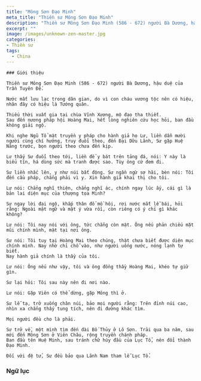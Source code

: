 ```yaml
---
title: "Mông Sơn Đạo Minh"
meta_title: "Thiền sư Mông Sơn Đạo Minh"
description: "Thiền sư Mông Sơn Đạo Minh (586 - 672) người Bà Dương, hậu duệ của Trần Tuyên Đế"
excerpt: ""
image: /images/unknown-zen-master.jpg
categories:
- Thiền sư
tags:
  - China
---
```


<div className="grid xl:grid-cols-8 lg:grid-cols-8 md:grid-cols-2 sm:grid-cols-2 xs:grid-cols-1 gap-8 bg-body dark:bg-darkmode-body">

  <div className="lg:col-span-3 md:col-span-1">

    ### Giới thiệu

    Thiền sư Mông Sơn Đạo Minh (586 - 672) người Bà Dương, hậu duệ của Trần Tuyên Đế.

    Nước mất lưu lạc trong dân gian, do vì con cháu vương tộc nên có hiệu, nhân đây có hiệu là Tướng quân.

    Thiếu thời xuất gia tại chùa Vĩnh Xương, mộ đạo tha thiết.
    Sau đến nương pháp hội Hoàng Mai, hết lòng nghiên cứu học hỏi, ban đầu không giải ngộ.

    Khi nghe Ngũ Tổ mật truyền y pháp cho hành giả họ Lư, liền dẫn mười người cùng chí hướng, truy đuổi theo, đến Đại Dữu Lãnh, Sư gặp Huệ Năng trước, bọn người theo chưa đến kịp.

    Lư thấy Sư đuổi theo tới, liền để y bát trên tảng đá, nói: Y này là biểu tín, há dùng sức mà tranh được sao. Tùy ông cứ đem đi.

    Sư liền nhấc lên, y như núi bất động. Sư ngần ngừ sợ hãi, bèn nói: Tôi đến cầu pháp, chẳng phải vì y. Xin hành giả khai thị cho tôi.

    Lư nói: Chẳng nghĩ thiện, chẳng nghĩ ác, chính ngay lúc ấy, cái gì là bản lai diện mục của thượng tọa Minh?

    Sư ngay lời đại ngộ, khắp thân đổ mồ hôi, rơi nước mắt lễ bái, hỏi rằng: Ngoài mật ngữ và mật ý vừa rồi, còn riêng có ý chỉ gì khác không?

    Lư nói: Tôi nay nói với ông, tức chẳng còn mật. Ông nếu phản chiếu mặt mũi chính mình, mật tại nơi ông.

    Sư nói: Tôi tuy tại Hoàng Mai theo chúng, thật chưa biết được diện mục chính mình. Nay nhờ chỉ chỗ vào, như người uống nước, nóng lạnh tự biết.
    Nay hành giả chính là thầy của tôi.

    Lư nói: Ông nếu như vậy, tôi và ông đồng thầy Hoàng Mai, khéo tự giữ gìn.

    Sư lại hỏi: Tôi sau này nên đi nơi nào.

    Lư nói: Gặp Viên có thể dừng, gặp Mông thì ở.

    Sư lễ tạ, trở xuống chân núi, bảo mọi người rằng: Trên đỉnh núi cao, nhìn xa chẳng thấy tung tích, nên đi đường khác tìm.

    Mọi người đều cho là phải.

    Sư trở về, một mình tìm đến đài Bố Thủy ở Lô Sơn. Trải qua ba năm, sau mới đến Mông Sơn ở Viên Châu, rộng truyền chánh pháp.
    Ban đầu tên Huệ Minh, sau tránh chữ húy đầu của Lục Tổ, nên đổi thành Đạo Minh.

    Đối với đệ tử, Sư đều bảo qua Lãnh Nam tham lễ Lục Tổ.

  </div>

<div className="lg:col-span-5 md:col-span-1">

### Ngữ lục

  </div>

</div>
